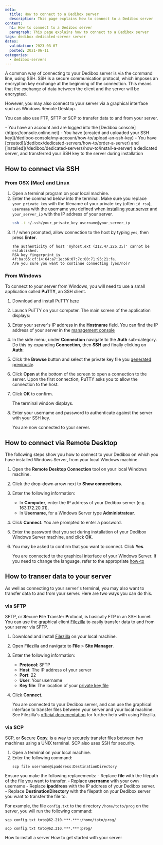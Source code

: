 ```yaml
---
meta:
  title: How to connect to a Dedibox server
  description: This page explains how to connect to a Dedibox server
content:
  h1: How to connect to a Dedibox server
  paragraph: This page explains how to connect to a Dedibox server
tags: dedibox dedicated-server server 
dates:
  validation: 2023-03-07
  posted: 2021-06-11
categories:
  - dedibox-servers
---
```


A common way of connecting to your Dedibox server is via the command line, using SSH. SSH is a secure communication protocol, which imposes an encryption key exchange at the beginning of the connection. This means that the exchange of data between the client and the server will be encrypted.

However, you may also connect to your server via a graphical interface such as Windows Remote Desktop.

You can also use FTP, SFTP or SCP to transfer data to and from your server.

<Message type="requirement">
  - You have an account and are logged into the [Dedibox console](https://console.online.net)
  - You have [created and uploaded your SSH key](/dedibox-console/my-account/how-to/upload-an-ssh-key)
  - You have [created](/dedibox/dedicated-servers/how-to/order-a-server) and [installed](/dedibox/dedicated-servers/how-to/install-a-server) a dedicated server, and transferred your SSH key to the server during installation
</Message>

## How to connect via SSH 

### From OSX (Mac) and Linux

1. Open a terminal program on your local machine.
2. Enter the command below into the terminal. Make sure you replace `your_private_key` with the filename of your private key (often `id_rsa`), `username` with the username you defined when [installing your server](/dedibox/dedicated-servers/how-to/install-a-server/) and `your_server_ip` with the IP address of your server.
    ```bash
    ssh -i ~/.ssh/your_private_key username@your_server_ip
    ```
3. If / when prompted, allow connection to the host by typing `yes`, then press **Enter**.
    ```
    The authenticity of host 'myhost.ext (212.47.226.35)' cannot be established.
    RSA key fingerprint is 4f:ba:65:cf:14:64:a7:1e:b6:07:7c:00:71:95:21:fa.
    Are you sure you want to continue connecting (yes/no)?
    ```

### From Windows

To connect to your server from Windows, you will need to use a small application called **PuTTY**, an SSH client.

1. Download and install PuTTY [here](https://www.chiark.greenend.org.uk/~sgtatham/putty/latest.html)
2. Launch PuTTY on your computer. The main screen of the application displays:
    <Lightbox src="scaleway-putty-main.webp" alt="" />
3. Enter your server's IP address in the **Hostname** field.
    <Message type="tip">
      You can find the IP address of your server in the [management console](https://console.online.net/en/server/list)
    </Message>
4. In the side menu, under **Connection** navigate to the **Auth** sub-category. Do this by expanding **Connection**, then **SSH** and finally clicking on **Auth**:
    <Lightbox src="scaleway-putty-ssh.webp" alt="" />
5. Click the **Browse** button and select the private key file you [generated previously](/dedibox-console/my-account/how-to/upload-an-ssh-key).
6. Click **Open** at the bottom of the screen to open a connection to the server. Upon the first connection, PuTTY asks you to allow the connection to the host.
7. Click **OK** to confirm.
    <Lightbox src="scaleway-putty-security.webp" alt="" />

    The terminal window displays.
8. Enter your username and password to authenticate against the server with your SSH key.

    You are now connected to your server.

## How to connect via Remote Desktop

The following steps show you how to connect to your Dedibox on which you have installed Windows Server, from your local Windows machine.

1. Open the **Remote Desktop Connection** tool on your local Windows machine.
2. Click the drop-down arrow next to **Show connections**.
3. Enter the following information:
    - In **Computer**, enter the IP address of your Dedibox server (e.g. 163.172.20.01).
    - In **Username**, for a Windows Server type **Administrateur**.
4. Click **Connect**. You are prompted to enter a password.
5. Enter the password that you set during installation of your Dedibox Windows Server machine, and click **OK**.
6. You may be asked to confirm that you want to connect. Click **Yes**.

    You are connected to the graphical interface of your Windows Server. If you need to change the language, refer to the appropriate [how-to](/dedibox/dedicated-servers/how-to/change-win-server-language)

## How to transer data to your server

As well as connecting to your server's terminal, you may also want to transfer data to and from your server. Here are two ways you can do this.

### via SFTP

SFTP, or **S**ecure **F**ile **T**ransfer **P**rotocol, is basically FTP in an SSH tunnel. You can use the graphical client [Filezilla](https://filezilla-project.org) to easily transfer data to and from your server via SFTP. 

1. Download and install [Filezilla](https://filezilla-project.org) on your local machine.
2. Open Filezilla and navigate to **File** > **Site Manager**.
3. Enter the following information:
    - **Protocol**: SFTP
    - **Host**: The IP address of your server
    - **Port**: 22
    - **User**: Your username
    - **Key file**: The location of your [private key file](/dedibox-console/my-account/how-to/upload-an-ssh-key)
4. Click **Connect**.

    You are connected to your Dedibox server, and can use the graphical interface to transfer files between your server and your local machine. See Filezilla's [official documentation](https://filezilla-project.org/support.php) for further help with using Filezilla.

### via SCP

SCP, or **S**ecure **C**o**p**y, is a way to securely transfer files between two machines using a UNIX terminal. SCP also uses SSH for security.

1. Open a terminal on your local machine.
2. Enter the following command:
    ```
    scp file username@ipaddress:DestinationDirectory
    ```
  
  Ensure you make the following replacements:
    - Replace **file** with the filepath of the file you want to transfer.
    - Replace **username** with your own username
    - Replace **ipaddress** with the IP address of your Dedibox server.
    - Replace **DestinationDirectory** with the filepath on your Dedibox server you want to transfer the file to.

  
  For example, the file `config.txt` to the directory `/home/toto/prog` on the server, you will run the following command:

  ```
  scp config.txt toto@62.210.***.***:/home/toto/prog/
  ```

  ```
  scp config.txt toto@62.210.***.***:prog/
  ```


<Navigation title="See Also">
  <PreviousButton to="/dedibox/dedicated-servers/how-to/install-a-server/">How to install a server</PreviousButton>
  <NextButton to="/dedibox/dedicated-servers/how-to/get-started-with-server/">How to get started with your server</NextButton>
</Navigation>
